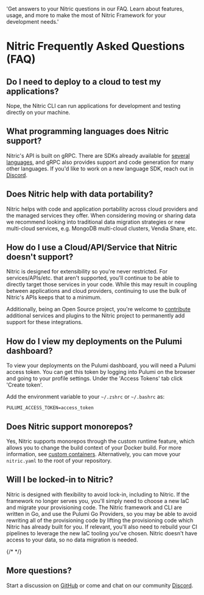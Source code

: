   'Get answers to your Nitric questions in our FAQ. Learn about features, usage, and more to make the most of Nitric Framework for your development needs.'

# Nitric Frequently Asked Questions (FAQ)

## Do I need to deploy to a cloud to test my applications?

Nope, the Nitric CLI can run applications for development and testing directly on your machine.

## What programming languages does Nitric support?

Nitric's API is built on gRPC. There are SDKs already available for [several languages](/concepts/language-support), and gRPC also provides support and code generation for many other languages. If you'd like to work on a new language SDK, reach out in [Discord](https://nitric.io/chat).

## Does Nitric help with data portability?

Nitric helps with code and application portability across cloud providers and the managed services they offer. When considering moving or sharing data we recommend looking into traditional data migration strategies or new multi-cloud services, e.g. MongoDB multi-cloud clusters, Vendia Share, etc.

## How do I use a Cloud/API/Service that Nitric doesn't support?

Nitric is designed for extensibility so you're never restricted. For services/APIs/etc. that aren't supported, you'll continue to be able to directly target those services in your code. While this may result in coupling between applications and cloud providers, continuing to use the bulk of Nitric's APIs keeps that to a minimum.

Additionally, being an Open Source project, you're welcome to [contribute](/contributions) additional services and plugins to the Nitric project to permanently add support for these integrations.

## How do I view my deployments on the Pulumi dashboard?

To view your deployments on the Pulumi dashboard, you will need a Pulumi access token. You can get this token by logging into Pulumi on the browser and going to your profile settings. Under the 'Access Tokens' tab click 'Create token'.

Add the environment variable to your `~/.zshrc` or `~/.bashrc` as:

```
PULUMI_ACCESS_TOKEN=access_token
```

## Does Nitric support monorepos?

Yes, Nitric supports monorepos through the custom runtime feature, which allows you to change the build context of your Docker build. For more information, see [custom containers](/reference/custom-containers). Alternatively, you can move your `nitric.yaml` to the root of your repository.

## Will I be locked-in to Nitric?

Nitric is designed with flexibility to avoid lock-in, including to Nitric. If the framework no longer serves you, you'll simply need to choose a new IaC and migrate your provisioning code. The Nitric framework and CLI are written in Go, and use the Pulumi Go Providers, so you may be able to avoid rewriting all of the provisioning code by lifting the provisioning code which Nitric has already built for you. If relevant, you'll also need to rebuild your CI pipelines to leverage the new IaC tooling you've chosen. Nitric doesn't have access to your data, so no data migration is needed.

{/* <DifferencesGrid /> */}

## More questions?

Start a discussion on [GitHub](https://github.com/nitrictech/nitric/discussions) or come and chat on our community [Discord](https://nitric.io/chat).

